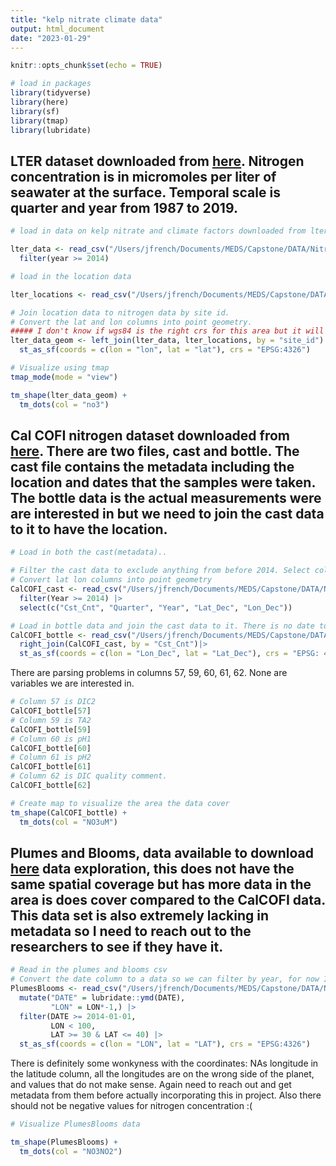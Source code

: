 ```yaml
---
title: "kelp nitrate climate data"
output: html_document
date: "2023-01-29"
---
```


```r
knitr::opts_chunk$set(echo = TRUE)
```

```r
# load in packages
library(tidyverse)
library(here)
library(sf)
library(tmap)
library(lubridate)
```


## LTER dataset downloaded from [here](https://sbclter.msi.ucsb.edu/data/catalog/package/?package=knb-lter-sbc.144). Nitrogen concentration is in micromoles per liter of seawater at the surface. Temporal scale is quarter and year from 1987 to 2019.

```r
# load in data on kelp nitrate and climate factors downloaded from lters website, filter to years 2014 and later

lter_data <- read_csv("/Users/jfrench/Documents/MEDS/Capstone/DATA/Nitrogen_Data/Nitrate_LTER/kelp_no3_waves_quarterly_long (1).csv") |> 
  filter(year >= 2014)

# load in the location data

lter_locations <- read_csv("/Users/jfrench/Documents/MEDS/Capstone/DATA/Nitrogen_Data/Nitrate_LTER/locations (1).csv")

```

```r
# Join location data to nitrogen data by site id. 
# Convert the lat and lon columns into point geometry. 
##### I don't know if wgs84 is the right crs for this area but it will work for now.
lter_data_geom <- left_join(lter_data, lter_locations, by = "site_id") |> 
  st_as_sf(coords = c(lon = "lon", lat = "lat"), crs = "EPSG:4326")
```

```r
# Visualize using tmap
tmap_mode(mode = "view")

tm_shape(lter_data_geom) +
  tm_dots(col = "no3")
```

## Cal COFI nitrogen dataset downloaded from [here](https://calcofi.org/data/oceanographic-data/bottle-database/). There are two files, cast and bottle. The cast file contains the metadata including the location and dates that the samples were taken. The bottle data is the actual measurements were are interested in but we need to join the cast data to it to have the location. 

```r
# Load in both the cast(metadata).. 

# Filter the cast data to exclude anything from before 2014. Select columns to have the lat, lon, cast count(Cst_Cnt), and quarter.
# Convert lat lon columns into point geometry
CalCOFI_cast <- read_csv("/Users/jfrench/Documents/MEDS/Capstone/DATA/Nitrogen_Data/CalCOFI_Database_194903-202001_csv_22Sep2021/194903-202001_Cast.csv") |> 
  filter(Year >= 2014) |> 
  select(c("Cst_Cnt", "Quarter", "Year", "Lat_Dec", "Lon_Dec")) 
```

```r
# Load in bottle data and join the cast data to it. There is no date to filter by in the bottle data so the join acts as a filter.  I am not sure what the locale=.. is doing exactly but the file wouldn't read without it.
CalCOFI_bottle <- read_csv("/Users/jfrench/Documents/MEDS/Capstone/DATA/Nitrogen_Data/CalCOFI_Database_194903-202001_csv_22Sep2021/194903-202001_Bottle.csv", locale=locale(encoding="latin1")) |> 
  right_join(CalCOFI_cast, by = "Cst_Cnt")|> 
  st_as_sf(coords = c(lon = "Lon_Dec", lat = "Lat_Dec"), crs = "EPSG: 4326")


```

There are parsing problems in columns 57, 59, 60, 61, 62. None are variables we are interested in. 
```r
# Column 57 is DIC2
CalCOFI_bottle[57]
# Column 59 is TA2
CalCOFI_bottle[59]
# Column 60 is pH1
CalCOFI_bottle[60]
# Column 61 is pH2
CalCOFI_bottle[61]
# Column 62 is DIC quality comment. 
CalCOFI_bottle[62]
```

```r
# Create map to visualize the area the data cover
tm_shape(CalCOFI_bottle) +
  tm_dots(col = "NO3uM")
```

## Plumes and Blooms, data available to download [here](http://www.oceancolor.ucsb.edu/plumes_and_blooms/) data exploration, this does not have the same spatial coverage but has more data in the area is does cover compared to the CalCOFI data. This data set is also extremely lacking in metadata so I need to reach out to the researchers to see if they have it.

```r
# Read in the plumes and blooms csv
# Convert the date column to a data so we can filter by year, for now I am assuming YMD for the date format but need to get ahold of the researchers before commiting to that. Convert lat and lon into point geom.
PlumesBlooms <- read_csv("/Users/jfrench/Documents/MEDS/Capstone/DATA/Nitrogen_Data/Plumes_and_Blooms_bottle_file_data.csv", na = c('-999.00000', '-999', "")) |>
  mutate("DATE" = lubridate::ymd(DATE),
         "LON" = LON*-1,) |>
  filter(DATE >= 2014-01-01,
         LON < 100,
         LAT >= 30 & LAT <= 40) |>
  st_as_sf(coords = c(lon = "LON", lat = "LAT"), crs = "EPSG:4326")
```


There is definitely some wonkyness with the coordinates: NAs longitude in the latitude column, all the longitudes are on the wrong side of the planet, and values that do not make sense. Again need to reach out and get metadata from them before actually incorporating this in project. Also there should not be negative values for nitrogen concentration :( 

```r
# Visualize PlumesBlooms data

tm_shape(PlumesBlooms) +
  tm_dots(col = "NO3NO2")
```

